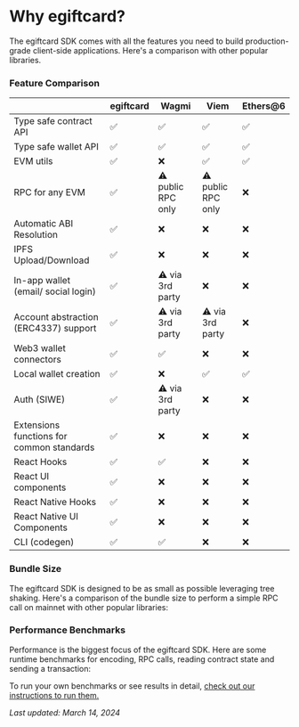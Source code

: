 

# Why egiftcard?

The egiftcard SDK comes with all the features you need to build production-grade client-side applications. Here's a comparison with other popular libraries.

### Feature Comparison

|                                           | egiftcard | Wagmi              | Viem               | Ethers@6 |
| ----------------------------------------- | -------- | ------------------ | ------------------ | -------- |
| Type safe contract API                    | ✅       | ✅                 | ✅                 | ✅       |
| Type safe wallet API                      | ✅       | ✅                 | ✅                 | ✅       |
| EVM utils                                 | ✅       | ❌                 | ✅                 | ✅       |
| RPC for any EVM                           | ✅       | ⚠️ public RPC only | ⚠️ public RPC only | ❌       |
| Automatic ABI Resolution                  | ✅       | ❌                 | ❌                 | ❌       |
| IPFS Upload/Download                      | ✅       | ❌                 | ❌                 | ❌       |
| In-app wallet (email/ social login)       | ✅       | ⚠️ via 3rd party   | ❌                 | ❌       |
| Account abstraction (ERC4337) support     | ✅       | ⚠️ via 3rd party   | ⚠️ via 3rd party   | ❌       |
| Web3 wallet connectors                    | ✅       | ✅                 | ❌                 | ❌       |
| Local wallet creation                     | ✅       | ❌                 | ✅                 | ✅       |
| Auth (SIWE)                               | ✅       | ⚠️ via 3rd party   | ❌                 | ❌       |
| Extensions functions for common standards | ✅       | ❌                 | ❌                 | ❌       |
| React Hooks                               | ✅       | ✅                 | ❌                 | ❌       |
| React UI components                       | ✅       | ❌                 | ❌                 | ❌       |
| React Native Hooks                        | ✅       | ❌                 | ❌                 | ❌       |
| React Native UI Components                | ✅       | ❌                 | ❌                 | ❌       |
| CLI (codegen)                             | ✅       | ✅                 | ❌                 | ❌       |

### Bundle Size

The egiftcard SDK is designed to be as small as possible leveraging tree shaking. Here's a comparison of the bundle size to perform a simple RPC call on mainnet with other popular libraries:

<DocImage src={BundleSizeImage} alt="bundle size table" className="mx-auto" />

### Performance Benchmarks

Performance is the biggest focus of the egiftcard SDK. Here are some runtime benchmarks for encoding, RPC calls, reading contract state and sending a transaction:

<DocImage src={PerformanceImage} alt="performance table" className="mx-auto" />

To run your own benchmarks or see results in detail, [check out our instructions to run them.](https://github.com/egiftcard/js/tree/main/packages/egiftcard/benchmarks)

_Last updated: March 14, 2024_
